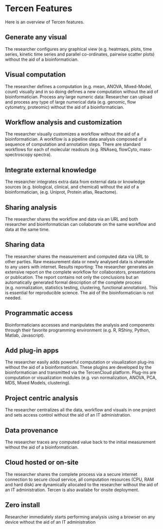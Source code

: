 # Tercen Features
Here is an overview of Tercen features.

## Generate any visual
The researcher configures any graphical view (e.g. heatmaps, plots, time series, kinetic time series and parallel co-ordinates, pairwise scatter plots) without the aid of a bioinformatician.

## Visual computation
The researcher defines a computation (e.g. mean, ANOVA, Mixed-Model, count) visually and in so doing defines a new computation without the aid of bioinformatician.
Process any large numeric data: Researcher can upload and process any type of large numerical data (e.g. genomic, flow cytometry, proteomic) without the aid of a bioinformatician.

## Workflow analysis and customization
The researcher visually customizes a workflow without the aid of a bioinformatician. A workflow is a pipeline data analysis composed of a sequence of computation and annotation steps. There are standard workflows for each of molecular readouts (e.g. RNAseq, flowCyto, mass-spectroscopy spectra).

## Integrate external knowledge
The researcher integrates extra data from external data or knowledge sources (e.g. biological, clinical, and chemical) without the aid of a bioinformatician, (e.g. Uniprot, Protein atlas, Reactome).



## Sharing analysis
The researcher shares the workflow and data via an URL and both researcher and bioinformatician can collaborate on the same workflow and data at the same time.

## Sharing data
The researcher shares the measurement and computed data via URL to other parties. Raw measurement data or newly analysed data is shareable to any users with internet.
Results reporting: The researcher generates an extensive report on the complete workflow for collaborators, presentations or publication. The report contains not only the conclusions but an automatically generated formal description of the complete process (e.g. normalization, statistics testing, clustering, functional annotation). This is essential for reproducible science. The aid of the bioinformatician is not needed.

## Programmatic access
Bioinformaticians accesses and manipulates the analysis and components through their favorite programming environment (e.g. R, RShiny, Python, Matlab, Javascript).

## Add plug-in apps
The researcher easily adds powerful computation or visualization plug-ins without the aid of a bioinformatician. These plugins are developed by the bioinformatician and transmitted via the TercenCloud platform. Plug-ins are computation or visualization modules (e.g. vsn normalization, ANOVA, PCA, MDS, Mixed Models, clustering).

## Project centric analysis
The researcher centralizes all the data, workflow and visuals in one project and sets access control without the aid of an IT administration. 

## Data provenance
The researcher traces any computed value back to the initial measurement without the aid of a bioinformatician.

## Cloud hosted or on-site
The researcher shares the complete process via a secure internet connection to secure cloud service, all computation resources (CPU, RAM and hard disk) are dynamically allocated to the researcher without the aid of an IT administration. Tercen is also availabe for onsite deployment.

## Zero install
Researcher immediately starts performing analysis using a browser on any device without the aid of an IT administration
